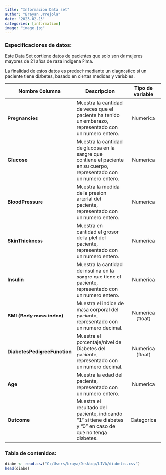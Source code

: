 ```yaml
---
title: "Informacion Data set"
author: "Brayan Urrejola"
date: "2023-02-13"
categories: [information]
image: "image.jpg"
---
```


### Especificaciones de datos:

Este Data Set contiene datos de pacientes que solo son de mujeres mayores de 21 años de raza indigena Pima.

La finalidad de estos datos es predecir mediante un diagnostico si un paciente tiene diabetes, basado en ciertas medidas y variables.

| Nombre Columna               | Descripcion                                                                                                           | Tipo de variable |
|-------------------------|-----------------------------|:----------------:|
| **Pregnancies**              | Muestra la cantidad de veces que el paciente ha tenido un embarazo, representado con un numero entero.                |     Numerica     |
| **Glucose**                  | Muestra la cantidad de glucosa en la sangre que contiene el paciente en su cuerpo, representado con un numero entero. |     Numerica     |
| **BloodPressure**            | Muestra la medida de la presion arterial del paciente, representado con un numero entero.                             |     Numerica     |
| **SkinThickness**            | Muestra en cantidad el grosor de la piel del paciente, representado con un numero entero.                             |     Numerica     |
| **Insulin**                  | Muestra la cantidad de insulina en la sangre que tiene el paciente, representado con un numero entero.                |     Numerica     |
| **BMI (Body mass index)**    | Muestra el indice de masa corporal del paciente, representado con un numero decimal.                                  | Numerica (float) |
| **DiabetesPedigreeFunction** | Muestra el porcentaje/nivel de Diabetes del paciente, representado con un numero decimal.                             | Numerica (float) |
| **Age**                      | Muestra la edad del paciente, representado con un numero entero.                                                      |     Numerica     |
| **Outcome**                  | Muestra el resultado del paciente, indicando "1" si tiene diabetes y "0" en caso de que no tenga diabetes.            |    Categorica    |

### Tabla de contenidos:

```r
diabe <- read.csv("C:/Users/braya/Desktop/LIVA/diabetes.csv")
head(diabe)
```

